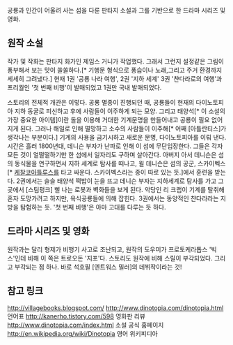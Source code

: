 공룡과 인간이 어울려 사는 섬을 다룬 판타지 소설과 그를 기반으로 한 드라마 시리즈 및 영화.

== 원작 소설 ==
작가 및 작화는 판타지 화가인 제임스 거니가 작업했다. 그래서 그런지 설정같은 그림이 풍부해서 보는 맛이 쏠쏠하다.[* 기행문 형식으로 풍습이나 노래,그리고 주거 환경까지 세세히 그려냈다.]
현재 1권 '공룡 나라 여행', 2권 '지하 세계' 3권 '챤다라로의 여행'과 프리퀄인 '첫 번째 비행'이 발매되었고 1권만 국내 발매되었다.

스토리의 전체적 개관은 이렇다.
공룡 멸종이 진행되던 때, 공룡들이 현재의 다이노토피아 지하 동굴로 피신하고 후에 사람들이 이주하게 되는 모양. 그리고 태양석[* 이 소설의 가장 중요한 아이템]이란 돌을 이용해 거대한 기계문명을 만들어내고 공룡이 필요 없어지게 된다.
그러나 해일로 인해 멸망하고 소수의 사람들이 이주해[* 어째 [아틀란티스]가 생각나는 부분이다.] 기계의 사용을 금기시하고 새로운 문명, 다이노토피아를 이뤄 낸다.
시간은 흘러 1800년대, 데니슨 부자가 난파로 인해 이 섬에 무단입장한다. 그들은 각자 모든 것이 얼떨떨하기만 한 섬에서 일자리도 구하며 살아간다. 아버지 아서 데니슨은 섬의 동식물을 연구하면서 지하 세계로 탐사를 떠나고, 윌 데니슨은 섬의 공군, 스카이벡스[* [[케찰코아틀루스]]를 타고 싸운다. 스카이벡스라는 종이 따로 있는 듯.]에서 훈련을 받는다.
2권에서는 슬슬 태양석 떡밥이 눈을 뜨고 데니슨 부자는 지하세계로 탐사를 가고 그 곳에서 [스팀펑크] 삘 나는 로봇과 벽화들을 보게 된다. 악당인 리 크랩이 기계를 탈취해 혼자 도망가려고 하지만, 육식공룡들에 의해 잡힌다.
3권에서는 동양적인 챤다라라는 지방을 탐험하는 듯. '첫 번째 비행'은 아마 고대를 다루는 듯 하다.

== 드라마 시리즈 및 영화 ==
원작과는 달리 형제가 비행기 사고로 조난되고, 원작의 도우미가 프로토케라톱스 '빅스'인데 비해 이 쪽은 트로오돈 '지포'다. 스토리도 원작에 비해 스릴이 부각되었다.
그리고 부각되는 점 하나. 바로 석호필 [엔트워스 밀러]의 데뷔작이라는 것!

== 참고 링크 ==
http://villagebooks.blogspot.com/ 
http://www.dinotopia.com/dinotopia.html 언어표
http://kanerho.tistory.com/598 영화판 리뷰
http://www.dinotopia.com/index.html 소설 공식 홈페이지
http://en.wikipedia.org/wiki/Dinotopia 영어 위키피디아
